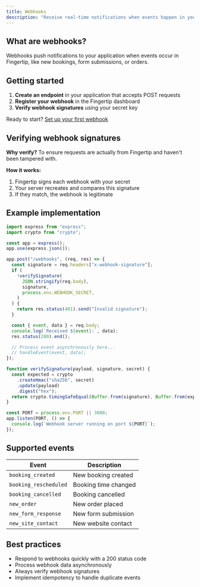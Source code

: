 ```yaml
---
title: Webhooks
description: "Receive real-time notifications when events happen in your Fingertip account."
---
```


## What are webhooks?

Webhooks push notifications to your application when events occur in Fingertip, like new bookings, form submissions, or orders.

## Getting started

1. **Create an endpoint** in your application that accepts POST requests
2. **Register your webhook** in the Fingertip dashboard
3. **Verify webhook signatures** using your secret key

Ready to start? [Set up your first webhook](https://fingertip.com/webhooks)

## Verifying webhook signatures

**Why verify?** To ensure requests are actually from Fingertip and haven't been tampered with.

**How it works:**

1. Fingertip signs each webhook with your secret
2. Your server recreates and compares this signature
3. If they match, the webhook is legitimate

## Example implementation

```js
import express from "express";
import crypto from "crypto";

const app = express();
app.use(express.json());

app.post("/webhooks", (req, res) => {
  const signature = req.headers["x-webhook-signature"];
  if (
    !verifySignature(
      JSON.stringify(req.body),
      signature,
      process.env.WEBHOOK_SECRET,
    )
  ) {
    return res.status(401).send("Invalid signature");
  }

  const { event, data } = req.body;
  console.log(`Received ${event}:`, data);
  res.status(200).end();

  // Process event asynchronously here...
  // handleEvent(event, data);
});

function verifySignature(payload, signature, secret) {
  const expected = crypto
    .createHmac("sha256", secret)
    .update(payload)
    .digest("hex");
  return crypto.timingSafeEqual(Buffer.from(signature), Buffer.from(expected));
}

const PORT = process.env.PORT || 3000;
app.listen(PORT, () => {
  console.log(`Webhook server running on port ${PORT}`);
});
```

## Supported events

| Event                 | Description          |
| --------------------- | -------------------- |
| `booking_created`     | New booking created  |
| `booking_rescheduled` | Booking time changed |
| `booking_cancelled`   | Booking cancelled    |
| `new_order`           | New order placed     |
| `new_form_response`   | New form submission  |
| `new_site_contact`    | New website contact  |

## Best practices

- Respond to webhooks quickly with a 200 status code
- Process webhook data asynchronously
- Always verify webhook signatures
- Implement idempotency to handle duplicate events

